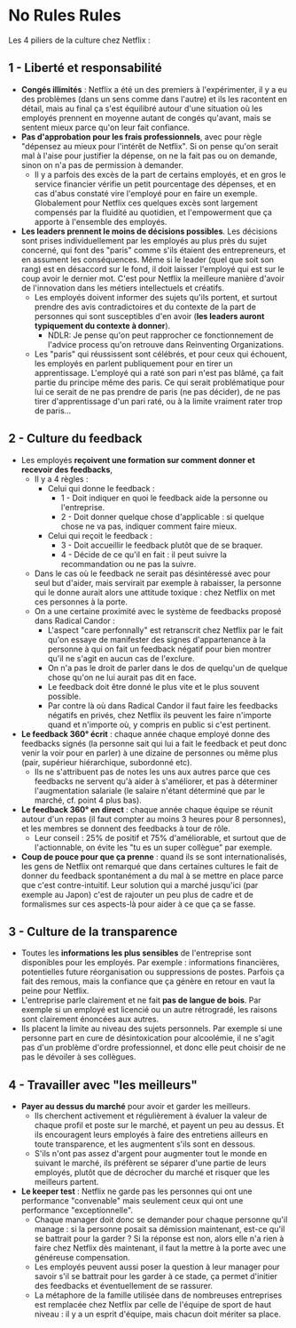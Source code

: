 
# No Rules Rules

Les 4 piliers de la culture chez Netflix :

## 1 - Liberté et responsabilité

- **Congés illimités** : Netflix a été un des premiers à l'expérimenter, il y a eu des problèmes (dans un sens comme dans l'autre) et ils les racontent en détail, mais au final ça s'est équilibré autour d'une situation où les employés prennent en moyenne autant de congés qu'avant, mais se sentent mieux parce qu'on leur fait confiance.
- **Pas d'approbation pour les frais professionnels**, avec pour règle "dépensez au mieux pour l'intérêt de Netflix". Si on pense qu'on serait mal à l'aise pour justifier la dépense, on ne la fait pas ou on demande, sinon on n'a pas de permission à demander.
  - Il y a parfois des excès de la part de certains employés, et en gros le service financier vérifie un petit pourcentage des dépenses, et en cas d'abus constaté vire l'employé pour en faire un exemple. Globalement pour Netflix ces quelques excès sont largement compensés par la fluidité au quotidien, et l'empowerment que ça apporte à l'ensemble des employés.
- **Les leaders prennent le moins de décisions possibles**. Les décisions sont prises individuellement par les employés au plus près du sujet concerné, qui font des "paris" comme s'ils étaient des entrepreneurs, et en assument les conséquences. Même si le leader (quel que soit son rang) est en désaccord sur le fond, il doit laisser l'employé qui est sur le coup avoir le dernier mot. C'est pour Netflix la meilleure manière d'avoir de l'innovation dans les métiers intellectuels et créatifs.
  - Les employés doivent informer des sujets qu'ils portent, et surtout prendre des avis contradictoires et du contexte de la part de personnes qui sont susceptibles d'en avoir (**les leaders auront typiquement du contexte à donner**).
    - NDLR: Je pense qu'on peut rapprocher ce fonctionnement de l'advice process qu'on retrouve dans <Book>Reinventing Organizations</Book>.
  - Les "paris" qui réussissent sont célébrés, et pour ceux qui échouent, les employés en parlent publiquement pour en tirer un apprentissage. L'employé qui a raté son pari n'est pas blâmé, ça fait partie du principe même des paris. Ce qui serait problématique pour lui ce serait de ne pas prendre de paris (ne pas décider), de ne pas tirer d'apprentissage d'un pari raté, ou à la limite vraiment rater trop de paris...

## 2 - Culture du feedback

- Les employés **reçoivent une formation sur comment donner et recevoir des feedbacks**,
  - Il y a 4 règles :
    - Celui qui donne le feedback :
      - 1 - Doit indiquer en quoi le feedback aide la personne ou l'entreprise.
      - 2 - Doit donner quelque chose d'applicable : si quelque chose ne va pas, indiquer comment faire mieux.
    - Celui qui reçoit le feedback :
      - 3 - Doit accueillir le feedback plutôt que de se braquer.
      - 4 - Décide de ce qu'il en fait : il peut suivre la recommandation ou ne pas la suivre.
  - Dans le cas où le feedback ne serait pas désintéressé avec pour seul but d'aider, mais servirait par exemple à rabaisser, la personne qui le donne aurait alors une attitude toxique : chez Netflix on met ces personnes à la porte.
  - On a une certaine proximité avec le système de feedbacks proposé dans <Book>Radical Candor</Book> :
    - L'aspect "care perfonnally" est retranscrit chez Netflix par le fait qu'on essaye de manifester des signes d'appartenance à la personne à qui on fait un feedback négatif pour bien montrer qu'il ne s'agit en aucun cas de l'exclure.
    - On n'a pas le droit de parler dans le dos de quelqu'un de quelque chose qu'on ne lui aurait pas dit en face.
    - Le feedback doit être donné le plus vite et le plus souvent possible.
    - Par contre là où dans <Book>Radical Candor</Book> il faut faire les feedbacks négatifs en privés, chez Netflix ils peuvent les faire n'importe quand et n'importe où, y compris en public si c'est pertinent.
- **Le feedback 360° écrit** : chaque année chaque employé donne des feedbacks signés (la personne sait qui lui a fait le feedback et peut donc venir la voir pour en parler) à une dizaine de personnes ou même plus (pair, supérieur hiérarchique, subordonné etc).
  - Ils ne s'attribuent pas de notes les uns aux autres parce que ces feedbacks ne servent qu'à aider à s'améliorer, et pas à déterminer l'augmentation salariale (le salaire n'étant déterminé que par le marché, cf. point 4 plus bas).
- **Le feedback 360° en direct** : chaque année chaque équipe se réunit autour d'un repas (il faut compter au moins 3 heures pour 8 personnes), et les membres se donnent des feedbacks à tour de rôle.
  - Leur conseil : 25% de positif et 75% d'améliorable, et surtout que de l'actionnable, on évite les "tu es un super collègue" par exemple.
- **Coup de pouce pour que ça prenne** : quand ils se sont internationalisés, les gens de Netflix ont remarqué que dans certaines cultures le fait de donner du feedback spontanément a du mal à se mettre en place parce que c'est contre-intuitif. Leur solution qui a marché jusqu'ici (par exemple au Japon) c'est de rajouter un peu plus de cadre et de formalismes sur ces aspects-là pour aider à ce que ça se fasse.

## 3 - Culture de la transparence

- Toutes les **informations les plus sensibles** de l'entreprise sont disponibles pour les employés. Par exemple : informations financières, potentielles future réorganisation ou suppressions de postes. Parfois ça fait des remous, mais la confiance que ça génère en retour en vaut la peine pour Netflix.
- L'entreprise parle clairement et ne fait **pas de langue de bois**. Par exemple si un employé est licencié ou un autre rétrogradé, les raisons sont clairement énoncées aux autres.
- Ils placent la limite au niveau des sujets personnels. Par exemple si une personne part en cure de désintoxication pour alcoolémie, il ne s'agit pas d'un problème d'ordre professionnel, et donc elle peut choisir de ne pas le dévoiler à ses collègues.

## 4 - Travailler avec "les meilleurs"

- **Payer au dessus du marché** pour avoir et garder les meilleurs.
  - Ils cherchent activement et régulièrement à évaluer la valeur de chaque profil et poste sur le marché, et payent un peu au dessus. Et ils encouragent leurs employés à faire des entretiens ailleurs en toute transparence, et les augmentent s'ils sont en dessous.
  - S'ils n'ont pas assez d'argent pour augmenter tout le monde en suivant le marché, ils préfèrent se séparer d'une partie de leurs employés, plutôt que de décrocher du marché et risquer que les meilleurs partent.
- **Le keeper test** : Netflix ne garde pas les personnes qui ont une performance "convenable" mais seulement ceux qui ont une performance "exceptionnelle".
  - Chaque manager doit donc se demander pour chaque personne qu'il manage : si la personne posait sa démission maintenant, est-ce qu'il se battrait pour la garder ? Si la réponse est non, alors elle n'a rien à faire chez Netflix dès maintenant, il faut la mettre à la porte avec une généreuse compensation.
  - Les employés peuvent aussi poser la question à leur manager pour savoir s'il se battrait pour les garder à ce stade, ça permet d'initier des feedbacks et éventuellement de se rassurer.
  - La métaphore de la famille utilisée dans de nombreuses entreprises est remplacée chez Netflix par celle de l'équipe de sport de haut niveau : il y a un esprit d'équipe, mais chacun doit mériter sa place.

